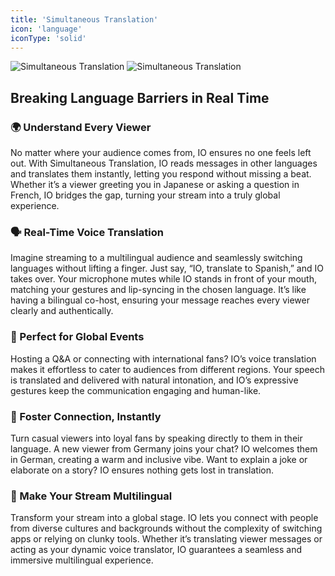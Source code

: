 ```yaml
---
title: 'Simultaneous Translation'
icon: 'language'
iconType: 'solid'
---
```


<img
  className="block dark:hidden"
  src="/images/features/simultaneous_translation_dark.png"
  alt="Simultaneous Translation"
/>
<img
  className="hidden dark:block"
  src="/images/features/simultaneous_translation_dark.png"
  alt="Simultaneous Translation"
/>

## Breaking Language Barriers in Real Time

### 🌍 Understand Every Viewer
No matter where your audience comes from, IO ensures no one feels left out. With Simultaneous Translation, IO reads messages in other languages and translates them instantly, letting you respond without missing a beat. Whether it’s a viewer greeting you in Japanese or asking a question in French, IO bridges the gap, turning your stream into a truly global experience.

### 🗣️ Real-Time Voice Translation
Imagine streaming to a multilingual audience and seamlessly switching languages without lifting a finger. Just say, “IO, translate to Spanish,” and IO takes over. Your microphone mutes while IO stands in front of your mouth, matching your gestures and lip-syncing in the chosen language. It’s like having a bilingual co-host, ensuring your message reaches every viewer clearly and authentically.

### 🎤 Perfect for Global Events

Hosting a Q&A or connecting with international fans? IO’s voice translation makes it effortless to cater to audiences from different regions. Your speech is translated and delivered with natural intonation, and IO’s expressive gestures keep the communication engaging and human-like.

### 🤝 Foster Connection, Instantly

Turn casual viewers into loyal fans by speaking directly to them in their language. A new viewer from Germany joins your chat? IO welcomes them in German, creating a warm and inclusive vibe. Want to explain a joke or elaborate on a story? IO ensures nothing gets lost in translation.

### 🌟 Make Your Stream Multilingual

Transform your stream into a global stage. IO lets you connect with people from diverse cultures and backgrounds without the complexity of switching apps or relying on clunky tools. Whether it’s translating viewer messages or acting as your dynamic voice translator, IO guarantees a seamless and immersive multilingual experience.
